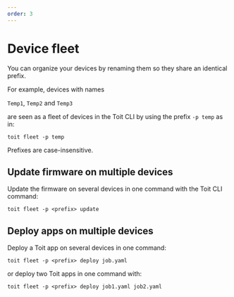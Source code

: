 ```yaml
---
order: 3
---
```


# Device fleet

You can organize your devices by renaming them so they share an identical prefix.

For example, devices with names

`Temp1`, `Temp2` and `Temp3` 

are seen as a fleet of devices in the Toit CLI by using the 
prefix `-p temp` as in:

```shell
toit fleet -p temp
```

Prefixes are case-insensitive.

## Update firmware on multiple devices

Update the firmware on several devices in one command with the Toit CLI command:

```shell
toit fleet -p <prefix> update
```

## Deploy apps on multiple devices
Deploy a Toit app on several devices in one command:

```shell
toit fleet -p <prefix> deploy job.yaml
```

or deploy two Toit apps in one command with:

```shell
toit fleet -p <prefix> deploy job1.yaml job2.yaml
```
